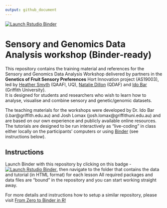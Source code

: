 ```yaml
---
output: github_document
---
```

<!-- badges: start -->
[![Launch Rstudio Binder](http://mybinder.org/badge_logo.svg)](https://mybinder.org/v2/gh/IdoBar/Sensory_Genetics_training_binder/main?urlpath=rstudio)
<!-- badges: end -->

# Sensory and Genomics Data Analysis workshop (Binder-ready)

This repository contains the training material and references for the Sensory and Genomics Data Analysis Workshop delivered by partners in the **Genetics of Fruit Sensory Preferences** Hort Innovation project (AS19003), led by [Heather Smyth](mailto:h.smyth@uq.edu.au) (QAAFI, UQ), [Natalie Dillon](mailto:natalie.dillon@daf.qld.gov.au) (QDAF) and [Ido Bar](mailto:i.bar@griffith.edu.au) (Griffith University).  
It is designed for students and researchers who wish to learn how to analyse, visualise and combine sensory and genetic/genomic datasets.

The teaching materials for the workshops were developed by Dr. Ido Bar (i.bar@griffith.edu.au) and Josh Lomax (josh.lomax@griffithuni.edu.au) and are based on our own experience and publicly available online resources.    
The tutorials are designed to be run interactively as "live-coding" in class either locally on the participants' computers or using [Binder](https://mybinder.org/) (see instructions below).

## Instructions 
Launch Binder with this repository by clicking on this badge - [![Launch Rstudio Binder](http://mybinder.org/badge_logo.svg)](https://mybinder.org/v2/gh/IdoBar/Sensory_Genetics_training_binder/main?urlpath=rstudio), then navigate to the folder that contains the data and tutorial (in HTML format) for each lesson All required packages and data files are "bound" in the repository and you can start working straight away.  


For more details and instructions how to setup a similar repository, please visit [From Zero to Binder in R!](https://github.com/alan-turing-institute/the-turing-way/blob/master/workshops/boost-research-reproducibility-binder/workshop-presentations/zero-to-binder-r.md)


